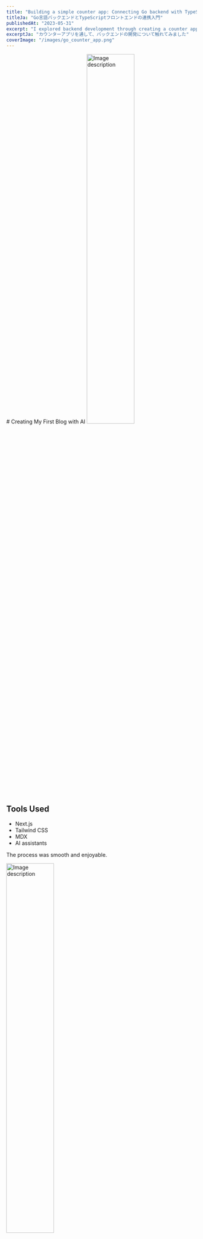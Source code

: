 ```yaml
---
title: "Building a simple counter app: Connecting Go backend with TypeScript frontend"
titleJa: "Go言語バックエンドとTypeScriptフロントエンドの連携入門"
publishedAt: "2023-05-31"
excerpt: "I explored backend development through creating a counter application"
excerptJa: "カウンターアプリを通して、バックエンドの開発について触れてみました"
coverImage: "/images/go_counter_app.png"
---
```


<LanguageContent lang="en">
# Creating My First Blog with AI

<img src="/images/go_counter_app.png" alt="Image description" width="50%" />

## Tools Used
- Next.js
- Tailwind CSS
- MDX
- AI assistants

The process was smooth and enjoyable.
</LanguageContent>

<LanguageContent lang="ja">

<img src="/images/go_counter_app.png" alt="Image description" width="50%" />

# バックエンドとフロントエンドを繋ぐ：GoとTypeScriptでカウンターアプリを作りました

## はじめに

ウェブアプリケーション開発において、フロントエンドとバックエンドの連携は基本中の基本です。今回は、最もシンプルなアプリケーションである「カウンターアプリ」で、GoバックエンドとTypeScriptフロントエンドの連携を作ってみました。

このチュートリアルを通じて、次のことが学べました：
- GoによるシンプルなバックエンドAPIの構築
- SQLiteを使ったデータの永続化
- TypeScriptによるフロントエンド開発
- フロントエンドとバックエンドの連携方法

## 完成イメージ

![カウンターアプリのスクリーンショット](/images/go_counter_app_image.png)

シンプルなUIですが、「増加」ボタンを押すとカウンターが増え、「リセット」ボタンでゼロに戻ります。カウンター値はサーバー側で保存されるため、ブラウザを閉じて再度開いても値が保持されています。

## 技術スタック

- **フロントエンド**: HTML, CSS, TypeScript
- **バックエンド**: Go (Gin Framework)
- **データベース**: SQLite

## バックエンド実装

### 1. プロジェクト初期化

まずは、必要な依存関係をインストールします。

```bash
mkdir -p counter-app/backend
cd counter-app/backend
go mod init github.com/takuto277/counter_tutorial_app
go get github.com/mattn/go-sqlite3
go get github.com/gin-gonic/gin
go get github.com/gin-contrib/cors
```

### 2. データベース初期化 (db.go)
```bash
SQLiteデータベースを初期化し、カウンターテーブルを作成します。

func InitDB() (*sql.DB, error) {
	db, err := sql.Open("sqlite3", "./counter.db")
	if err != nil {
		return nil, err
	}

	// カウンターテーブル作成
	_, err = db.Exec(`
		CREATE TABLE IF NOT EXISTS counter (
			id INTEGER PRIMARY KEY,
			value INTEGER NOT NULL DEFAULT 0
		)
	`)
	if err != nil {
		return nil, err
	}

	// 初期データの確認と挿入
	var count int
	err = db.QueryRow("SELECT COUNT(*) FROM counter").Scan(&count)
	if err != nil {
		return nil, err
	}

	if count == 0 {
		_, err = db.Exec("INSERT INTO counter (id, value) VALUES (1, 0)")
		if err != nil {
			return nil, err
		}
	}
	return db, nil
}
```

### 3. カウンター処理 (counter.go)
カウンターの取得、増加、リセット機能を実装します。
```bash
func (s *CounterService) IncrementCounter(c *gin.Context) {
	_, err := s.DB.Exec("UPDATE counter SET value = value + 1 WHERE id = 1")
	if err != nil {
		c.JSON(http.StatusInternalServerError, gin.H{"error": "カウンターの増加に失敗しました"})
		return
	}

	var newValue int
	err = s.DB.QueryRow("SELECT value FROM counter WHERE id = 1").Scan(&newValue)
	if err != nil {
		c.JSON(http.StatusInternalServerError, gin.H{"error": "更新後の値の取得に失敗しました"})
		return
	}

	c.JSON(http.StatusOK, Counter{Value: newValue})
}
```

### 4. メインサーバー (main.go)
サーバーの起動とルーティングを設定します。
```bash
func main() {
	// データベース初期化
	database, err := db.InitDB()
	if err != nil {
		log.Fatalf("データベース初期化エラー: %v", err)
	}
	defer database.Close()

	// カウンターサービス作成
	counterService := counter.NewCounterService(database)

	// Ginルーター設定
	r := gin.Default()

	// CORS設定
	r.Use(cors.New(cors.Config{
		AllowOrigins:     []string{"*"},
		AllowMethods:     []string{"GET", "POST", "PUT"},
		AllowHeaders:     []string{"Origin", "Content-Type"},
		ExposeHeaders:    []string{"Content-Length"},
		AllowCredentials: true,
	}))

	// ルート設定
	r.GET("/counter", counterService.GetCounter)
	r.PUT("/counter/increment", counterService.IncrementCounter)
	r.PUT("/counter/reset", counterService.ResetCounter)

	// サーバー起動
	log.Println("サーバーを起動しています...")
	r.Run(":8080")
}
```

## フロントエンド実装

### 1. HTML (index.html)
シンプルなHTMLインターフェイスを作成します。
```html
<!DOCTYPE html>
<html lang="ja">
<head>
    <meta charset="UTF-8">
    <meta name="viewport" content="width=device-width, initial-scale=1.0">
    <title>Goカウンターアプリ</title>
    <link rel="stylesheet" href="style.css">
</head>
<body>
    <div class="container">
        <h1>Goカウンターアプリ</h1>
        <div class="counter-container">
            <div class="counter-value" id="counter">0</div>
            <div class="buttons">
                <button id="increment-btn">増加</button>
                <button id="reset-btn">リセット</button>
            </div>
        </div>
    </div>
    <script src="script.js"></script>
</body>
</html>
```

### 2. CSS (style.css)
ここは割愛します

### 3. TypeScript (script.ts)
APIとの通信処理を実装します。
```bash
    const counterElement = document.getElementById('counter') as HTMLDivElement;
    const API_URL = 'http://localhost:8080';

    const incrementCounter = async (): Promise<void> => {
        try {
            const response = await fetch(`${API_URL}/counter/increment`, {
                method: 'PUT'
            });
            const data = await response.json();
            counterElement.textContent = data.value.toString();
        } catch (error) {
            console.error('カウンター増加エラー:', error);
        }
    };

```

## ローカル環境の立ち上げ

### 1. バックエンドの起動
```bash
cd backend
go run main.go
```
ターミナルが占領されたのでフロントエンドの操作は別のターミナルを立ち上げて行います

### 2. フロントエンドのコンパイル
```bash
cd frontend
tsc script.ts
```

### 3. フロントエンドの表示
フロントエンドの表示
```bash
open index.html
```
 静的なHTML/CSS/JavaScriptで構成されているのでサーバーを立ち上げる必要とかなかった

## 動作について解説

### 1. 初期表示時：
- ブラウザがロードされると、TypeScriptの`fetchCounter`関数が実行されます
- この関数は`GET /counter`エンドポイントにリクエストを送信
- バックエンドはSQLiteからカウンター値を取得して返します
- 返された値がブラウザに表示されます

### 2. 増加ボタンクリック時：
- `incrementCounter`関数が呼び出されます
- `PUT /counter/increment`エンドポイントにリクエストを送信
- バックエンドでSQLのUPDATEクエリが実行され、カウンター値が1増加
- 新しい値がレスポンスとして返され、ブラウザに表示されます

### 3. リセットボタンクリック時：
- `resetCounter`関数が呼び出されます
- `PUT /counter/reset`エンドポイントにリクエストを送信
- バックエンドでカウンター値が0にリセットされます
- 0の値がレスポンスとして返され、ブラウザに表示されます

## 開発を通して学んだこと

このシンプルなカウンターアプリの開発を通して、多くのことを学ぶことができました。

### 1. 異なる言語間の連携

GoとTypeScriptという異なる言語でフロントエンドとバックエンドを実装することで、言語ごとの特性や、それらがどのように連携するかを理解できました。
特にHTTPリクエストを介したデータのやり取りは、複雑なアプリケーション開発においても基本となる重要な概念です。

### 2. SQLiteの実用性

SQLiteは設定が簡単で、小規模なアプリケーションには非常に適していることを実感しました。
インストールやサーバー設定が不要なため、開発の初期段階や個人プロジェクトには最適です。

### 3. Go言語について

Go言語は構文がシンプルでした。
SQLを呼び出すだけしかやってないで、これから深めていこうと思います。

### 4. フルスタック開発の面白さ

フロントエンドからバックエンド、データベースまでを一貫して開発することで、ウェブアプリケーションの全体像を把握することができました。
各層がどのように連携しているかを理解することは、より複雑なシステムを設計する上でも重要です。

## 今後の展望
このシンプルなカウンターアプリは小さな一歩ですが、ウェブアプリケーション開発の基礎を固める良いスタートとなりました。今後もGoを使ったバックエンド開発のスキルを磨いていきたいと思います。

## おわりに
AIに頼りすぎている部分もあり、完全に理解しているわけではありません。
次は自分が主体でコーディングを行い、理解することを目的として開発していきたいと思います。

</LanguageContent>

